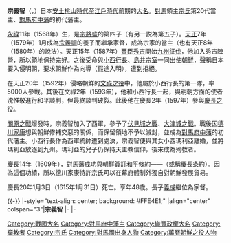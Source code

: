 {{unreferenced|time=2015-04-14T15:43:13+00:00}}
{{Infobox officeholder 
| name= 宗義智
| image=Sō_Yoshitoshi.jpg
| caption=
| order=[[對馬府中藩|對馬府中藩]]第1代藩主
| term_start=1588年
| term_end=1615年
| predecessor=
| successor= [[宗義成|宗義成]]
| birth_date=1568年
| birth_place= 
| death_date={{death date and age|1615|1|31|1568}}
| death_place= 
|module       = {{日本武士|child=yes
|時代= 
|幼名=
|改名= 	彦三、彦七（幼名）→昭景→吉智→義智
|别名= 彦三郎、彦七（通称）
|諡号= 
|神号= 
|戒名= 	崇虎石翁万松院
|洗禮名= 達里奧（Dario）
|墓所= 
|朝廷官位= 從四位下侍從、對馬守
|幕府職位= 
|主君= 
|藩= 
|氏族= [[宗氏|宗氏]]
|父母= 
|養父= 
|養母= 
|兄弟= 
|姐妹= 
|正室= 
|側室= 
|嗣子= 
|嗣女=
|養子= 
|養女= 
 }}
}}
'''宗義智'''（{{jpn|j=宗 義智|kana=そう よしとし|rm=Sō Yoshitoshi}}，{{bd|1568年||1615年|1月31日|catIdx=Z宗}}）日本[[安土桃山時代|安土桃山時代]]至[[江戶時代|江戶時代]]前期的[[大名_(稱謂)|大名]]。[[對馬|對馬]]領主[[宗氏|宗氏]]第20代當主、[[對馬府中藩|對馬府中藩]]的初代藩主。

[[永祿|永祿]]11年（1568年）生，是[[宗將盛|宗將盛]]的第四子（有另一説為第五子）。[[天正_(日本)|天正]]7年（1579年）1月成為[[宗義調|宗義調]]的養子而繼承家督，成為宗家的當主（也有天正8年（1580年）的說法）。天正15年（1587年）[[豐臣秀吉|豐臣秀吉]]開始[[九州征伐|九州征伐]]，他加入秀吉陣營，所以領地保持完好。之後受命與[[小西行長|小西行長]]、[[島井宗室|島井宗室]]一同出使[[朝鮮王朝|朝鮮]]，聲稱日本要入侵明朝，要求朝鮮作為向導（假途入明），遭到拒絕。

在天正20年（1592年）侵略朝鮮的[[文祿之役|文祿之役]]中，他屬於小西行長的第一隊，率5000人參戰。其後在文祿2年（1593年），他和小西行長一起，與明朝方面的使者沈惟敬進行和平談判，但最終談判破裂。此後他在慶長2年（1597年）參與[[慶長之役|慶長之役]]。

[[關原之戰|關原之戰]]爆發時，宗義智加入了西軍，參予了[[伏見城之戰|伏見城之戰]]、[[大津城之戰|大津城之戰]]。戰後因[[德川家康|德川家康]]想與朝鮮修補交惡的關係，而保留領地不予以減封，並成為[[對馬府中藩|對馬府中藩]]的初代藩主。小西行長作為西軍統帥遭到處決，宗義智便與其女小西瑪利亞離婚，並將瑪利亞放逐到九州。瑪利亞的兒子{{link-ja|曼西奧·小西|マンショ小西}}仍保持天主教信仰，後來成為殉教者。

[[慶長|慶長]]14年（1609年），對馬藩成功與朝鮮簽訂和平條約——{{link-ja|己酉約條|己酉約条}}（或稱慶長条約）。因為這個功績，所以德川家康特許宗氏可以在幕府體制外獨自對朝鮮發展貿易。

慶長20年1月3日（1615年1月31日）死亡。享年48歲。長子[[宗義成|義成]]繼位為家督。

{{-}}
{{start box}}
|-style="text-align: center; background: #FFE4E1;"
|align="center" colspan="3"|'''宗義智'''
|-
{{s-before|[[宗義純|宗義純]]}}
{{s-title|[[宗氏|宗氏]]當主|1579年－1615年}}
{{s-after|[[宗義成|宗義成]]}}
|-
{{s-non|reason=新頭銜}}
{{s-title|[[對馬府中藩|對馬府中藩]]第1代藩主|1588年－1615年}}
{{s-after|[[宗義成|宗義成]]}}
{{end box}}

{{對馬府中藩主}}
{{Authority control}}
{{DEFAULTSORT:So, Yoshitoshi}}
[[Category:戰國大名|Category:戰國大名]]
[[Category:對馬府中藩主|Category:對馬府中藩主]]
[[Category:織豐政權大名|Category:織豐政權大名]]
[[Category:棄教者|Category:棄教者]]
[[Category:宗氏|Category:宗氏]]
[[Category:對馬國出身人物|Category:對馬國出身人物]]
[[Category:萬曆朝鮮之役人物|Category:萬曆朝鮮之役人物]]